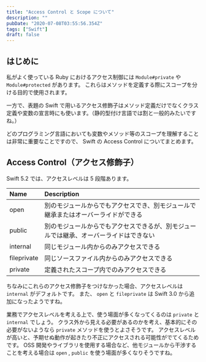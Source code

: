 ```yaml
---
title: "Access Control と Scope について"
description: ""
pubDate: "2020-07-08T03:55:56.354Z"
tags: ["Swift"]
draft: false
---
```


## はじめに

私がよく使っている Ruby におけるアクセス制御には `Module#private` や `Module#protected` があります。
これらはメソッドを定義する際にスコープを分ける目的で使用されます。

一方で、表題の Swift で用いるアクセス修飾子はメソッド定義だけでなくクラス定義や変数の宣言時にも使います。（静的型付け言語では割と一般的みたいですね。）

どのプログラミング言語においても変数やメソッド等のスコープを理解することは非常に重要なことですので、 Swift の Access Control についてまとめます。

## Access Control（アクセス修飾子）

Swift 5.2 では、アクセスレベルは 5 段階あります。

| Name        | Description                                                                            |
| :---------- | :------------------------------------------------------------------------------------- |
| open        | 別のモジュールからでもアクセスでき、別モジュールで継承またはオーバーライドができる     |
| public      | 別のモジュールからでもアクセスできるが、別モジュールでは継承、オーバーライドはできない |
| internal    | 同じモジュール内からのみアクセスできる                                                 |
| fileprivate | 同じソースファイル内からのみアクセスできる                                             |
| private     | 定義されたスコープ内でのみアクセスできる                                               |

ちなみにこれらのアクセス修飾子をつけなかった場合、アクセスレベルは `internal` がデフォルトです。
また、 `open` と `fileprivate` は Swift 3.0 から追加になったようですね。

業務でアクセスレベルを考える上で、使う場面が多くなってくるのは `private` と `internal` でしょう。
クラス外から見える必要があるのかを考え、基本的にその必要がないようなら `private` メソッドを使うとよさそうです。
アクセスレベルが高いと、予期せぬ動作が起きたり不正にアクセスされる可能性がでてくるためです。
OSS 開発やライブラリを使用する場合など、他モジュールから干渉することを考える場合は `open` , `public` を使う場面が多くなりそうですね。
